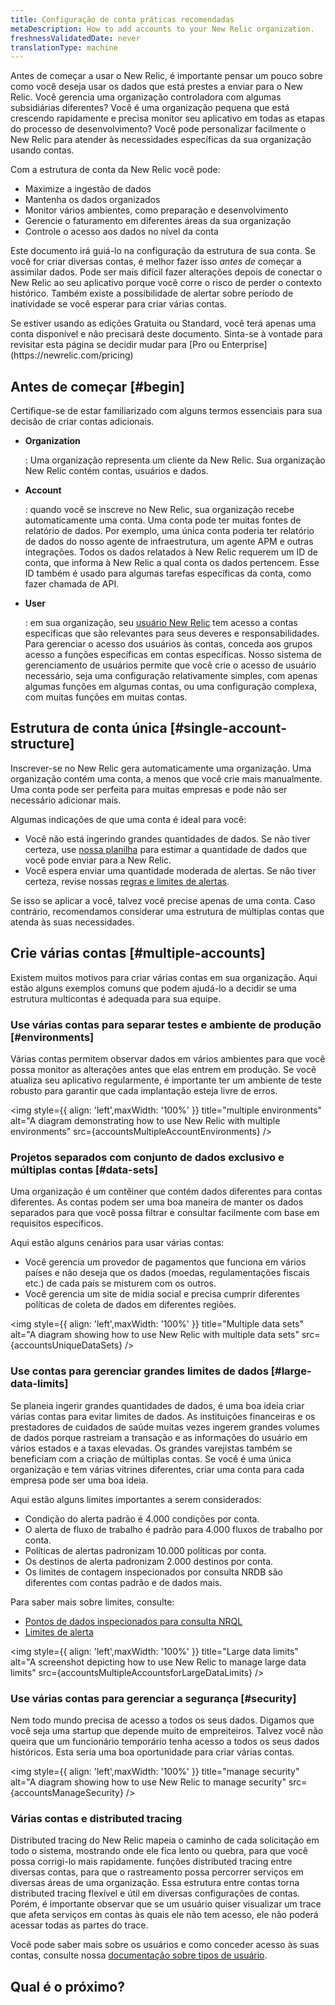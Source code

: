 ```yaml
---
title: Configuração de conta práticas recomendadas
metaDescription: How to add accounts to your New Relic organization.
freshnessValidatedDate: never
translationType: machine
---
```






Antes de começar a usar o New Relic, é importante pensar um pouco sobre como você deseja usar os dados que está prestes a enviar para o New Relic. Você gerencia uma organização controladora com algumas subsidiárias diferentes? Você é uma organização pequena que está crescendo rapidamente e precisa monitor seu aplicativo em todas as etapas do processo de desenvolvimento? Você pode personalizar facilmente o New Relic para atender às necessidades específicas da sua organização usando contas.

Com a estrutura de conta da New Relic você pode:

* Maximize a ingestão de dados
* Mantenha os dados organizados
* Monitor vários ambientes, como preparação e desenvolvimento
* Gerencie o faturamento em diferentes áreas da sua organização
* Controle o acesso aos dados no nível da conta

Este documento irá guiá-lo na configuração da estrutura de sua conta. Se você for criar diversas contas, é melhor fazer isso _antes de_ começar a assimilar dados. Pode ser mais difícil fazer alterações depois de conectar o New Relic ao seu aplicativo porque você corre o risco de perder o contexto histórico. Também existe a possibilidade de alertar sobre período de inatividade se você esperar para criar várias contas.

<Callout variant="tip">
  Se estiver usando as edições Gratuita ou Standard, você terá apenas uma conta disponível e não precisará deste documento. Sinta-se à vontade para revisitar esta página se decidir mudar para [Pro ou Enterprise](https://newrelic.com/pricing)
</Callout>

## Antes de começar [#begin]

Certifique-se de estar familiarizado com alguns termos essenciais para sua decisão de criar contas adicionais.

* <DoNotTranslate>**Organization**</DoNotTranslate>

  : Uma organização representa um cliente da New Relic. Sua organização New Relic contém contas, usuários e dados.

* <DoNotTranslate>**Account**</DoNotTranslate>

  : quando você se inscreve no New Relic, sua organização recebe automaticamente uma conta. Uma conta pode ter muitas fontes de relatório de dados. Por exemplo, uma única conta poderia ter relatório de dados do nosso agente de infraestrutura, um agente APM e outras integrações. Todos os dados relatados à New Relic requerem um ID de conta, que informa à New Relic a qual conta os dados pertencem. Esse ID também é usado para algumas tarefas específicas da conta, como fazer chamada de API.

* <DoNotTranslate>**User**</DoNotTranslate>

  : em sua organização, seu [usuário New Relic](/docs/accounts/accounts-billing/new-relic-one-user-management/introduction-managing-users/) tem acesso a contas específicas que são relevantes para seus deveres e responsabilidades. Para gerenciar o acesso dos usuários às contas, conceda aos grupos acesso a funções específicas em contas específicas. Nosso sistema de gerenciamento de usuários permite que você crie o acesso de usuário necessário, seja uma configuração relativamente simples, com apenas algumas funções em algumas contas, ou uma configuração complexa, com muitas funções em muitas contas.

## Estrutura de conta única [#single-account-structure]

Inscrever-se no New Relic gera automaticamente uma organização. Uma organização contém uma conta, a menos que você crie mais manualmente. Uma conta pode ser perfeita para muitas empresas e pode não ser necessário adicionar mais.

Algumas indicações de que uma conta é ideal para você:

* Você não está ingerindo grandes quantidades de dados. Se não tiver certeza, use [nossa planilha](https://newrelic.com/blog/nerdlog/estimate-data-cost) para estimar a quantidade de dados que você pode enviar para a New Relic.
* Você espera enviar uma quantidade moderada de alertas. Se não tiver certeza, revise nossas [regras e limites de alertas](/docs/alerts-applied-intelligence/new-relic-alerts/learn-alerts/rules-limits-alerts).

Se isso se aplicar a você, talvez você precise apenas de uma conta. Caso contrário, recomendamos considerar uma estrutura de múltiplas contas que atenda às suas necessidades.

## Crie várias contas [#multiple-accounts]

Existem muitos motivos para criar várias contas em sua organização. Aqui estão alguns exemplos comuns que podem ajudá-lo a decidir se uma estrutura multicontas é adequada para sua equipe.

### Use várias contas para separar testes e ambiente de produção [#environments]

Várias contas permitem observar dados em vários ambientes para que você possa monitor as alterações antes que elas entrem em produção. Se você atualiza seu aplicativo regularmente, é importante ter um ambiente de teste robusto para garantir que cada implantação esteja livre de erros.

<img
  style={{ align: 'left',maxWidth: '100%' }}
  title="multiple environments"
  alt="A diagram demonstrating how to use New Relic with multiple environments"
  src={accountsMultipleAccountEnvironments}
/>

### Projetos separados com conjunto de dados exclusivo e múltiplas contas [#data-sets]

Uma organização é um contêiner que contém dados diferentes para contas diferentes. As contas podem ser uma boa maneira de manter os dados separados para que você possa filtrar e consultar facilmente com base em requisitos específicos.

Aqui estão alguns cenários para usar várias contas:

* Você gerencia um provedor de pagamentos que funciona em vários países e não deseja que os dados (moedas, regulamentações fiscais etc.) de cada país se misturem com os outros.
* Você gerencia um site de mídia social e precisa cumprir diferentes políticas de coleta de dados em diferentes regiões.

<img
  style={{ align: 'left',maxWidth: '100%' }}
  title="Multiple data sets"
  alt="A diagram showing how to use New Relic with multiple data sets"
  src={accountsUniqueDataSets}
/>

### Use contas para gerenciar grandes limites de dados [#large-data-limits]

Se planeia ingerir grandes quantidades de dados, é uma boa ideia criar várias contas para evitar limites de dados. As instituições financeiras e os prestadores de cuidados de saúde muitas vezes ingerem grandes volumes de dados porque rastreiam a transação e as informações do usuário em vários estados e a taxas elevadas. Os grandes varejistas também se beneficiam com a criação de múltiplas contas. Se você é uma única organização e tem várias vitrines diferentes, criar uma conta para cada empresa pode ser uma boa ideia.

Aqui estão alguns limites importantes a serem considerados:

* Condição do alerta padrão é 4.000 condições por conta.
* O alerta de fluxo de trabalho é padrão para 4.000 fluxos de trabalho por conta.
* Políticas de alertas padronizam 10.000 políticas por conta.
* Os destinos de alerta padronizam 2.000 destinos por conta.
* Os limites de contagem inspecionados por consulta NRDB são diferentes com contas padrão e de dados mais.

Para saber mais sobre limites, consulte:

* [Pontos de dados inspecionados para consulta NRQL](/docs/query-your-data/nrql-new-relic-query-language/get-started/rate-limits-nrql-queries/#inspected-count-limits)
* [Limites de alerta](docs/alerts-applied-intelligence/new-relic-alerts/learn-alerts/rules-limits-alerts/)

<img
  style={{ align: 'left',maxWidth: '100%' }}
  title="Large data limits"
  alt="A screenshot depicting how to use New Relic to manage large data limits"
  src={accountsMultipleAccountsforLargeDataLimits}
/>

### Use várias contas para gerenciar a segurança [#security]

Nem todo mundo precisa de acesso a todos os seus dados. Digamos que você seja uma startup que depende muito de empreiteiros. Talvez você não queira que um funcionário temporário tenha acesso a todos os seus dados históricos. Esta seria uma boa oportunidade para criar várias contas.

<img
  style={{ align: 'left',maxWidth: '100%' }}
  title="manage security"
  alt="A diagram showing how to use New Relic to manage security"
  src={accountsManageSecurity}
/>

### Várias contas e distributed tracing

Distributed tracing do New Relic mapeia o caminho de cada solicitação em todo o sistema, mostrando onde ele fica lento ou quebra, para que você possa corrigi-lo mais rapidamente. funções distributed tracing entre diversas contas, para que o rastreamento possa percorrer serviços em diversas áreas de uma organização. Essa estrutura entre contas torna distributed tracing flexível e útil em diversas configurações de contas. Porém, é importante observar que se um usuário quiser visualizar um trace que afeta serviços em contas às quais ele não tem acesso, ele não poderá acessar todas as partes do trace.

Você pode saber mais sobre os usuários e como conceder acesso às suas contas, consulte nossa [documentação sobre tipos de usuário](/docs/accounts/accounts-billing/new-relic-one-user-management/user-type/).

## Qual é o próximo?

<DocTiles>
  <DocTile
    path="https://docs.newrelic.com/docs/accounts/accounts-billing/account-structure/add-accounts/"
    title="Add an account"
  />

  <DocTile
    path="https://newrelic.com/pricing"
    title="Learn more about pricing"
  />

  <DocTile
    path="https://docs.newrelic.com/docs/accounts/accounts-billing/new-relic-one-user-management/introduction-managing-users/"
    title="Learn about how to manage users"
  />
</DocTiles>
